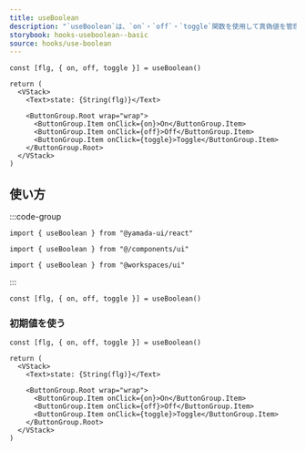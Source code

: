 ```yaml
---
title: useBoolean
description: "`useBoolean`は、`on`・`off`・`toggle`関数を使用して真偽値を管理するために使用されるカスタムフックです。"
storybook: hooks-useboolean--basic
source: hooks/use-boolean
---
```


```tsx preview functional client
const [flg, { on, off, toggle }] = useBoolean()

return (
  <VStack>
    <Text>state: {String(flg)}</Text>

    <ButtonGroup.Root wrap="wrap">
      <ButtonGroup.Item onClick={on}>On</ButtonGroup.Item>
      <ButtonGroup.Item onClick={off}>Off</ButtonGroup.Item>
      <ButtonGroup.Item onClick={toggle}>Toggle</ButtonGroup.Item>
    </ButtonGroup.Root>
  </VStack>
)
```

## 使い方

:::code-group

```tsx [package]
import { useBoolean } from "@yamada-ui/react"
```

```tsx [alias]
import { useBoolean } from "@/components/ui"
```

```tsx [monorepo]
import { useBoolean } from "@workspaces/ui"
```

:::

```tsx
const [flg, { on, off, toggle }] = useBoolean()
```

### 初期値を使う

```tsx preview functional client
const [flg, { on, off, toggle }] = useBoolean()

return (
  <VStack>
    <Text>state: {String(flg)}</Text>

    <ButtonGroup.Root wrap="wrap">
      <ButtonGroup.Item onClick={on}>On</ButtonGroup.Item>
      <ButtonGroup.Item onClick={off}>Off</ButtonGroup.Item>
      <ButtonGroup.Item onClick={toggle}>Toggle</ButtonGroup.Item>
    </ButtonGroup.Root>
  </VStack>
)
```
